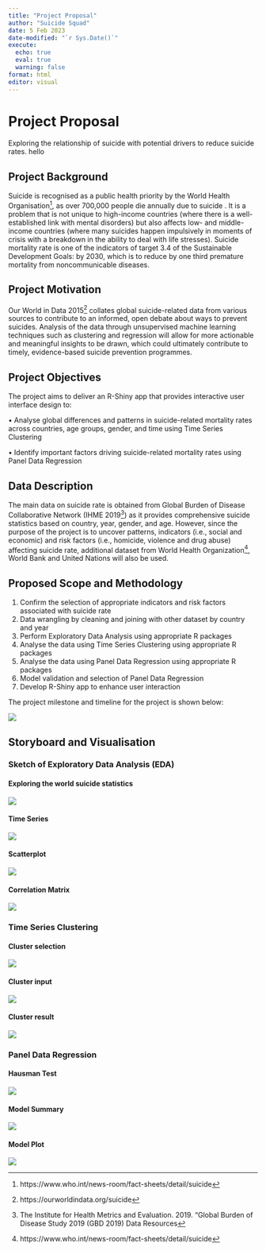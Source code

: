 ```yaml
---
title: "Project Proposal"
author: "Suicide Squad"
date: 5 Feb 2023
date-modified: "`r Sys.Date()`"
execute: 
  echo: true
  eval: true
  warning: false
format: html
editor: visual
---
```


# Project Proposal

Exploring the relationship of suicide with potential drivers to reduce suicide rates. hello

## Project Background

Suicide is recognised as a public health priority by the World Health Organisation[^1], as over 700,000 people die annually due to suicide . It is a problem that is not unique to high-income countries (where there is a well-established link with mental disorders) but also affects low- and middle-income countries (where many suicides happen impulsively in moments of crisis with a breakdown in the ability to deal with life stresses). Suicide mortality rate is one of the indicators of target 3.4 of the Sustainable Development Goals: by 2030, which is to reduce by one third premature mortality from noncommunicable diseases.

[^1]: https://www.who.int/news-room/fact-sheets/detail/suicide

## Project Motivation

Our World in Data 2015[^2] collates global suicide-related data from various sources to contribute to an informed, open debate about ways to prevent suicides. Analysis of the data through unsupervised machine learning techniques such as clustering and regression will allow for more actionable and meaningful insights to be drawn, which could ultimately contribute to timely, evidence-based suicide prevention programmes.

[^2]: https://ourworldindata.org/suicide

## Project Objectives

The project aims to deliver an R-Shiny app that provides interactive user interface design to:

• Analyse global differences and patterns in suicide-related mortality rates across countries, age groups, gender, and time using Time Series Clustering

• Identify important factors driving suicide-related mortality rates using Panel Data Regression

## Data Description

The main data on suicide rate is obtained from Global Burden of Disease Collaborative Network (IHME 2019[^3]) as it provides comprehensive suicide statistics based on country, year, gender, and age. However, since the purpose of the project is to uncover patterns, indicators (i.e., social and economic) and risk factors (i.e., homicide, violence and drug abuse) affecting suicide rate, additional dataset from World Health Organization[^4], World Bank and United Nations will also be used.

[^3]: The Institute for Health Metrics and Evaluation. 2019. "Global Burden of Disease Study 2019 (GBD 2019) Data Resources

[^4]: https://www.who.int/news-room/fact-sheets/detail/suicide

## Proposed Scope and Methodology

1.  Confirm the selection of appropriate indicators and risk factors associated with suicide rate
2.  Data wrangling by cleaning and joining with other dataset by country and year
3.  Perform Exploratory Data Analysis using appropriate R packages
4.  Analyse the data using Time Series Clustering using appropriate R packages
5.  Analyse the data using Panel Data Regression using appropriate R packages
6.  Model validation and selection of Panel Data Regression
7.  Develop R-Shiny app to enhance user interaction

The project milestone and timeline for the project is shown below:

![](images/image-1813639033.png)

## Storyboard and Visualisation

### Sketch of Exploratory Data Analysis (EDA)

#### Exploring the world suicide statistics

![](images/image-971463215.png)

#### Time Series

![](images/image-74178723.png)

#### Scatterplot

![](images/image-1433716177.png)

#### Correlation Matrix

![](images/image-916517327.png)

### Time Series Clustering

#### Cluster selection

![](images/image-1986320426.png)

#### Cluster input

![](images/image-89781643.png)

#### Cluster result

![](images/image-636978349.png)

### Panel Data Regression

#### Hausman Test

![](images/image-955031268.png)

#### Model Summary

![](images/image-1649434677.png)

#### Model Plot

![](images/image-1559486475.png)
